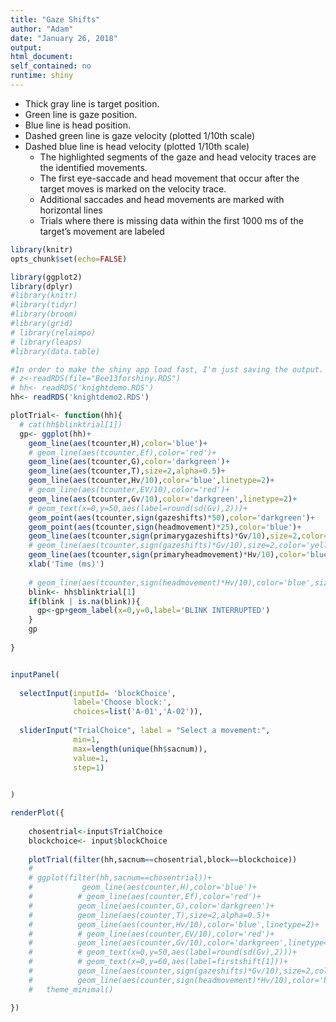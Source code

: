 ```yaml
---
title: "Gaze Shifts"
author: "Adam"
date: "January 26, 2018"
output: 
html_document: 
self_contained: no
runtime: shiny
---
```


* Thick gray line is target position.
* Green line is gaze position.
* Blue line is head position.
* Dashed green line is gaze velocity (plotted 1/10th scale)
* Dashed blue line is head velocity (plotted 1/10th scale)  
     + The highlighted segments of the gaze and head velocity traces are the identified movements.
     + The first eye-saccade and head movement that occur after the target moves is marked on the velocity trace.
     + Additional saccades and head movements are marked with horizontal lines
     + Trials where there is missing data within the first 1000 ms of the target's movement are labeled


```r
library(knitr)
opts_chunk$set(echo=FALSE)
```

```r

library(ggplot2)
library(dplyr)
#library(knitr)
#library(tidyr)
#library(broom)
#library(grid)
# library(relaimpo)
# library(leaps)
#library(data.table)

```


```R
#In order to make the shiny app load fast, I'm just saving the output. See BoostrapSaccades.Rmd for the actual analysis.
# z<-readRDS(file="Bee13forshiny.RDS")
# hh<- readRDS('knightdemo.RDS')
hh<- readRDS('knightdemo2.RDS')

plotTrial<- function(hh){
  # cat(hh$blinktrial[1])
  gp<- ggplot(hh)+
    geom_line(aes(tcounter,H),color='blue')+
    # geom_line(aes(tcounter,Ef),color='red')+
    geom_line(aes(tcounter,G),color='darkgreen')+
    geom_line(aes(tcounter,T),size=2,alpha=0.5)+
    geom_line(aes(tcounter,Hv/10),color='blue',linetype=2)+
    # geom_line(aes(tcounter,EV/10),color='red')+
    geom_line(aes(tcounter,Gv/10),color='darkgreen',linetype=2)+
    # geom_text(x=0,y=50,aes(label=round(sd(Gv),2)))+
    geom_point(aes(tcounter,sign(gazeshifts)*50),color='darkgreen')+
    geom_point(aes(tcounter,sign(headmovement)*25),color='blue')+
    geom_line(aes(tcounter,sign(primarygazeshifts)*Gv/10),size=2,color='darkgreen',alpha=0.5)+
    # geom_line(aes(tcounter,sign(gazeshifts)*Gv/10),size=2,color='yellow',alpha=0.5)+
    geom_line(aes(tcounter,sign(primaryheadmovement)*Hv/10),color='blue',size=2,alpha=0.5)+
    xlab('Time (ms)')
    
    # geom_line(aes(tcounter,sign(headmovement)*Hv/10),color='blue',size=2,alpha=0.5)+
    blink<- hh$blinktrial[1]
    if(blink | is.na(blink)){
      gp<-gp+geom_label(x=0,y=0,label='BLINK INTERRUPTED')
    }
    gp
    
}


inputPanel(
  
  selectInput(inputId= 'blockChoice',
              label='Choose block:',
              choices=list('A-01','A-02')),
  
  sliderInput("TrialChoice", label = "Select a movement:",
              min=1,
              max=length(unique(hh$sacnum)),
              value=1,
              step=1)
  

)

renderPlot({
  
    chosentrial<-input$TrialChoice
    blockchoice<- input$blockChoice
    
    plotTrial(filter(hh,sacnum==chosentrial,block==blockchoice))
    # 
    # ggplot(filter(hh,sacnum==chosentrial))+
    #           geom_line(aes(counter,H),color='blue')+
    #          # geom_line(aes(counter,Ef),color='red')+
    #          geom_line(aes(counter,G),color='darkgreen')+
    #          geom_line(aes(counter,T),size=2,alpha=0.5)+
    #          geom_line(aes(counter,Hv/10),color='blue',linetype=2)+
    #          # geom_line(aes(counter,EV/10),color='red')+
    #          geom_line(aes(counter,Gv/10),color='darkgreen',linetype=2)+
    #          # geom_text(x=0,y=50,aes(label=round(sd(Gv),2)))+
    #          # geom_text(x=0,y=60,aes(label=firstshift[1]))+
    #          geom_line(aes(counter,sign(gazeshifts)*Gv/10),size=2,color='darkgreen',alpha=0.5)+
    #          geom_line(aes(counter,sign(headmovement)*Hv/10),color='blue',size=2,alpha=0.5)+
    #   theme_minimal()

})

```



